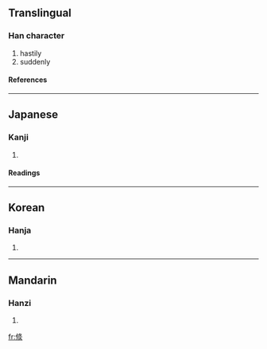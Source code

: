 ==Translingual==
===Han character===
{{Han char|rad=人|as=08|sn=10|four=|canj=人中竹火 (OLHF)}}
# hastily
# suddenly
====References====
{{Han ref|kx=0107.230|dkj=00763|dj=0229.030|hdz=10176.010|uh=5010|ud=20496}}
----
==Japanese==
===Kanji===
{{ja-kanji|grade=|rs=人08}}
# {{defn|Japanese}}
====Readings====
{{ja-readings|on=[[しゅく]] (shuku)|kun=}}
----
==Korean==
===Hanja===
{{ko-hanja|hangeul=숙|rv=suk|mr=suk}}
# {{defn|Korean}}
----
==Mandarin==
===Hanzi===
{{cmn-hanzi|pin=[[shū]] (shu1)|wg=shu<sup>1</sup>}}
# {{defn|Mandarin}}

[[fr:倐]]